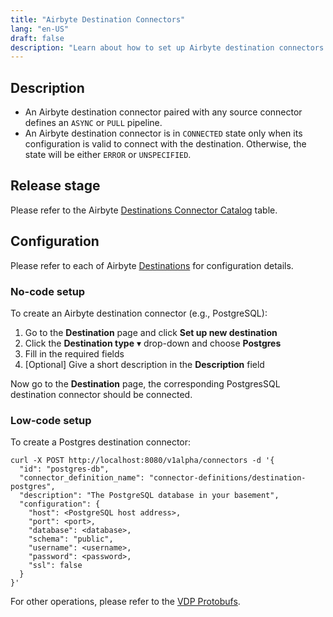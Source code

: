 ```yaml
---
title: "Airbyte Destination Connectors"
lang: "en-US"
draft: false
description: "Learn about how to set up Airbyte destination connectors for the unstructured data ETL tool VDP https://github.com/instill-ai/vdp"
---
```


## Description

- An Airbyte destination connector paired with any source connector defines an `ASYNC` or `PULL` pipeline.
- An Airbyte destination connector is in `CONNECTED` state only when its configuration is valid to connect with the destination. Otherwise, the state will be either `ERROR` or `UNSPECIFIED`.

## Release stage

Please refer to the Airbyte [Destinations Connector Catalog](https://docs.airbyte.com/integrations/#destinations) table.

## Configuration

Please refer to each of Airbyte [Destinations](https://docs.airbyte.com/category/destinations) for configuration details.

### No-code setup

To create an Airbyte destination connector (e.g., PostgreSQL):

1. Go to the **Destination** page and click **Set up new destination**
2. Click the **Destination type** ▾ drop-down and choose **Postgres**
3. Fill in the required fields
4. [Optional] Give a short description in the **Description** field

Now go to the **Destination** page, the corresponding PostgresSQL destination connector should be connected.

### Low-code setup

To create a Postgres destination connector:

```shellscript cURL
curl -X POST http://localhost:8080/v1alpha/connectors -d '{
  "id": "postgres-db",
  "connector_definition_name": "connector-definitions/destination-postgres",
  "description": "The PostgreSQL database in your basement",
  "configuration": {
    "host": <PostgreSQL host address>,
    "port": <port>,
    "database": <database>,
    "schema": "public",
    "username": <username>,
    "password": <password>,
    "ssl": false
  }
}'
```

For other operations, please refer to the [VDP Protobufs](https://buf.build/instill-ai/protobufs).
